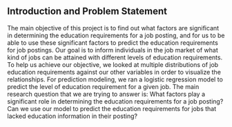 ## Introduction and Problem Statement

\quad The main objective of this project is to find out what factors are significant in determining the education requirements for a job posting, and for us to be able to use these significant factors to predict the education requirements for job postings. Our goal is to inform individuals in the job market of what kind of jobs can be attained with different levels of education requirements. To help us achieve our objective, we looked at multiple distributions of job education requirements against our other variables in order to visualize the relationships. For prediction modeling, we ran a logistic regression model to predict the level of education requirement for a given job. The main research question that we are trying to answer is: What factors play a significant role in determining the education requirements for a job posting? Can we use our model to predict the education requirements for jobs that lacked education information in their posting? 
